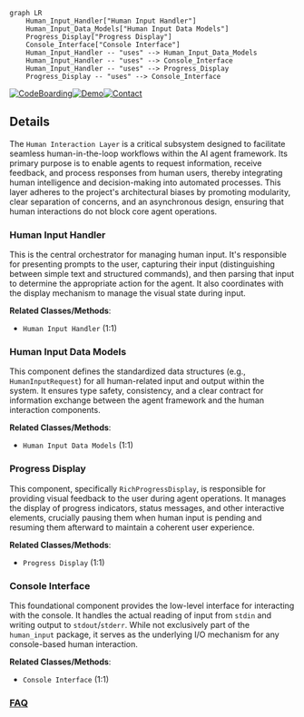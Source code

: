 ```mermaid
graph LR
    Human_Input_Handler["Human Input Handler"]
    Human_Input_Data_Models["Human Input Data Models"]
    Progress_Display["Progress Display"]
    Console_Interface["Console Interface"]
    Human_Input_Handler -- "uses" --> Human_Input_Data_Models
    Human_Input_Handler -- "uses" --> Console_Interface
    Human_Input_Handler -- "uses" --> Progress_Display
    Progress_Display -- "uses" --> Console_Interface
```

[![CodeBoarding](https://img.shields.io/badge/Generated%20by-CodeBoarding-9cf?style=flat-square)](https://github.com/CodeBoarding/GeneratedOnBoardings)[![Demo](https://img.shields.io/badge/Try%20our-Demo-blue?style=flat-square)](https://www.codeboarding.org/demo)[![Contact](https://img.shields.io/badge/Contact%20us%20-%20contact@codeboarding.org-lightgrey?style=flat-square)](mailto:contact@codeboarding.org)

## Details

The `Human Interaction Layer` is a critical subsystem designed to facilitate seamless human-in-the-loop workflows within the AI agent framework. Its primary purpose is to enable agents to request information, receive feedback, and process responses from human users, thereby integrating human intelligence and decision-making into automated processes. This layer adheres to the project's architectural biases by promoting modularity, clear separation of concerns, and an asynchronous design, ensuring that human interactions do not block core agent operations.

### Human Input Handler
This is the central orchestrator for managing human input. It's responsible for presenting prompts to the user, capturing their input (distinguishing between simple text and structured commands), and then parsing that input to determine the appropriate action for the agent. It also coordinates with the display mechanism to manage the visual state during input.


**Related Classes/Methods**:

- `Human Input Handler` (1:1)


### Human Input Data Models
This component defines the standardized data structures (e.g., `HumanInputRequest`) for all human-related input and output within the system. It ensures type safety, consistency, and a clear contract for information exchange between the agent framework and the human interaction components.


**Related Classes/Methods**:

- `Human Input Data Models` (1:1)


### Progress Display
This component, specifically `RichProgressDisplay`, is responsible for providing visual feedback to the user during agent operations. It manages the display of progress indicators, status messages, and other interactive elements, crucially pausing them when human input is pending and resuming them afterward to maintain a coherent user experience.


**Related Classes/Methods**:

- `Progress Display` (1:1)


### Console Interface
This foundational component provides the low-level interface for interacting with the console. It handles the actual reading of input from `stdin` and writing output to `stdout`/`stderr`. While not exclusively part of the `human_input` package, it serves as the underlying I/O mechanism for any console-based human interaction.


**Related Classes/Methods**:

- `Console Interface` (1:1)




### [FAQ](https://github.com/CodeBoarding/GeneratedOnBoardings/tree/main?tab=readme-ov-file#faq)
